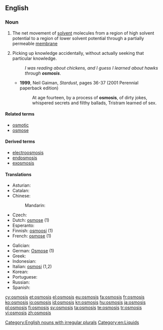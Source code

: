 ==English==
{{wikipedia}}

===Noun===
{{en-noun|osmoses}}

# The net movement of [[solvent]] molecules from a region of high solvent potential to a region of lower solvent potential through a partially permeable [[membrane]]
# {{context|slang|lang=en}} Picking up knowledge accidentally, without actually seeking that particular knowledge.
#: ''I was reading about chickens, and I guess I learned about hawks through '''osmosis'''''.
#* '''1999''', Neil Gaiman, ''Stardust'', pages 36-37 (2001 Perennial paperback edition)
#*: At age fourteen, by a process of '''osmosis''', of dirty jokes, whispered secrets and filthy ballads, Tristram learned of sex.

====Related terms====
* [[osmotic]]
* [[osmose]]

====Derived terms====
* [[electroosmosis]]
* [[endosmosis]]
* [[exosmosis]]

====Translations====
{{trans-top|movement of molecules from a region of high solvent potential to low}}
* Asturian: {{t|ast|ósmosis|f}}
* Catalan: {{t|ca|osmosi|f}}
* Chinese:
*: Mandarin: {{t+|cmn|渗透|tr=shèntòu|sc=Hani}}
* Czech: {{t|cs|osmóza|f}}
* Dutch: [[osmose]] {{g|f}} (1)
* Esperanto: {{t|eo|osmozo}}
* Finnish: [[osmoosi]] (1)
* French: [[osmose]] {{g|f}} (1)
{{trans-mid}}
* Galician: {{t+|gl|osmose|f}}
* German: [[Osmose]] {{g|f}} (1)
* Greek: {{t+|el|ώσμωση}}
* Indonesian: {{t+|id|osmosis}}
* Italian: [[osmosi]] {{g|f}} (1,2)
* Korean: {{t+|ko|침투|tr=chimku|sc=Kore}}
* Portuguese: {{t+|pt|osmose}}
* Russian: {{t+|ru|осмос|m|tr=ósmos}}
* Spanish: {{t|es|ósmosis|f}}
{{trans-bottom}}

[[Category:English nouns with irregular plurals]]
[[Category:en:Liquids]]

[[cy:osmosis]]
[[et:osmosis]]
[[el:osmosis]]
[[eu:osmosis]]
[[fa:osmosis]]
[[fr:osmosis]]
[[ko:osmosis]]
[[io:osmosis]]
[[id:osmosis]]
[[kn:osmosis]]
[[hu:osmosis]]
[[ja:osmosis]]
[[pl:osmosis]]
[[fi:osmosis]]
[[sv:osmosis]]
[[ta:osmosis]]
[[te:osmosis]]
[[tr:osmosis]]
[[vi:osmosis]]
[[zh:osmosis]]